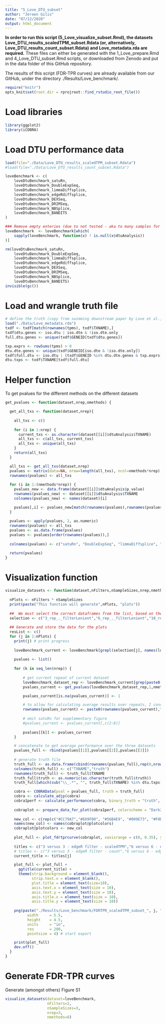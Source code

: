```yaml
---
title: "5_Love_DTU_subset"
author: "Jeroen Gilis"
date: "07/12/2020"
output: html_document
---
```


**In order to run this script (5_Love_visualize_subset.Rmd), the datasets Love_DTU_results_scaledTPM_subset.Rdata (or, alternatively, Love_DTU_results_count_subset.Rdata) and Love_metadata.rda are required.** These files can either be generated with the 1_Love_prepare.Rmd and 4_Love_DTU_subset.Rmd scripts, or downloaded from Zenodo and put in the data folder of this GitHub repository.

The results of this script (FDR-TPR curves) are already available from our GitHub, under the directory ./Results/Love_benchmark/.

```r
require("knitr")
opts_knit$set(root.dir = rprojroot::find_rstudio_root_file())
```

# Load libraries

```r
library(ggplot2)
library(iCOBRA)
```

# Load DTU performance data

```r
load(file="./Data/Love_DTU_results_scaledTPM_subset.Rdata")
#load(file="./Data/Love_DTU_results_count_subset.Rdata")

loveBenchmark <- c(
    loveDtuBenchmark_satuRn,
    loveDtuBenchmark_DoubleExpSeq,
    loveDtuBenchmark_limmaDiffsplice,
    loveDtuBenchmark_edgeRdiffsplice,
    loveDtuBenchmark_DEXSeq,
    loveDtuBenchmark_DRIMSeq,
    loveDtuBenchmark_NBSplice,
    loveDtuBenchmark_BANDITS
)

### Remove empty enteries (due to not tested - aka to many samples for reasonable runtime)
loveBenchmark  <- loveBenchmark[which(
    sapply(loveBenchmark, function(x) ! is.null(x$dtuAnalysis))
)]

rm(loveDtuBenchmark_satuRn,
    loveDtuBenchmark_DoubleExpSeq,
    loveDtuBenchmark_limmaDiffsplice,
    loveDtuBenchmark_edgeRdiffsplice,
    loveDtuBenchmark_DEXSeq,
    loveDtuBenchmark_DRIMSeq,
    loveDtuBenchmark_NBSplice,
    loveDtuBenchmark_BANDITS)
invisible(gc())
```

# Load and wrangle truth file

```r
# define the truth (copy from swimming downstream paper by Love et al.,F1000Research 2018, 7:952)
load("./Data/Love_metadata.rda")
txdf <- txdf[match(rownames(tpms), txdf$TXNAME),]
txdf$dtu.genes <- iso.dtu | iso.dte & !iso.dte.only
full.dtu.genes <- unique(txdf$GENEID[txdf$dtu.genes])

txp.exprs <- rowSums(tpms) > 0
dtu.dte.genes <- unique(txdf$GENEID[iso.dte & !iso.dte.only])
txdf$full.dtu <- iso.dtu | (txdf$GENEID %in% dtu.dte.genes & txp.exprs)
dtu.txps <- txdf$TXNAME[txdf$full.dtu]
```

# Helper function 
To get pvalues for the different methods on the different datasets

```r
get_pvalues <- function(dataset,nrep,nmethods) {

  get_all_txs <- function(dataset,nrep){
  
    all_txs <- c()
 
    for (i in 1:nrep) {
      current_txs <- as.character(dataset[[i]]$dtuAnalysis$TXNAME)
      all_txs <- c(all_txs, current_txs)
      all_txs <- unique(all_txs)
    }
    return(all_txs)
  }

  all_txs <- get_all_txs(dataset,nrep)
  pvalues <- matrix(data=NA, nrow=length(all_txs), ncol=nmethods*nrep)
  rownames(pvalues) <- all_txs
  
  for (i in 1:(nmethods*nrep)) {
    pvalues_new <- data.frame(dataset[[i]]$dtuAnalysis$p_value)
    rownames(pvalues_new) <- dataset[[i]]$dtuAnalysis$TXNAME
    colnames(pvalues_new) <- names(dataset)[i]

    pvalues[,i] <- pvalues_new[match(rownames(pvalues),rownames(pvalues_new)),1]
  }
  
  pvalues <- apply(pvalues, 2, as.numeric)
  rownames(pvalues) <- all_txs
  pvalues <- as.data.frame(pvalues)
  pvalues <- pvalues[order(rownames(pvalues)),]
  
  colnames(pvalues) <- c("satuRn", "DoubleExpSeq", "limmaDiffsplice", "edgeRDiffsplice", "DEXSeq", "DRIMSeq", "NBSplice", "BANDITS")

  return(pvalues)
}
```

# Visualization function

```r
visualize_datasets <- function(dataset,nFilters,nSampleSizes,nrep,nmethods) {
  
  nPlots <- nFilters * nSampleSizes
  print(paste("This function will generate",nPlots, "plots"))
  
  ##  We must select the correct dataframes from the list, based on the list names
  selection <- c("3_rep_._filterLenient","6_rep_._filterLenient","10_rep_._filterLenient","3_rep_._filterStringent","6_rep_._filterStringent","10_rep_._filterStringent")
  
  ## Generate and store the data for the plots
  resList <- c()
  for (j in 1:nPlots) {
    print(j) # print progress
    
    loveBenchmark_current <- loveBenchmark[grepl(selection[j], names(loveBenchmark))]
    
    pvalues <- list()
    
    for (k in seq_len(nrep)) {
        
        # get current repeat of current dataset
        loveBenchmark_dataset_rep <- loveBenchmark_current[grep(paste0("rep_",k,"_fil"),names(loveBenchmark_current))]
        pvalues_current <- get_pvalues(loveBenchmark_dataset_rep,1,nmethods)

        pvalues_current[is.na(pvalues_current)] <- 1

        # to allow for calculating average results over repeats, I concatenate thte results over repeats, which requires non-identical rownames
        rownames(pvalues_current) <- paste0(rownames(pvalues_current),"_",k)
        
        # omit satuRn for supplementary figure
        #pvalues_current <- pvalues_current[,c(2:8)]
        
        pvalues[[k]] <- pvalues_current
    }

    # concatenate to get average performance over the three datasets
    pvalues_full <- rbind(pvalues[[1]],pvalues[[2]],pvalues[[3]])
    
    # generate truth file
    truth_full <- as.data.frame(cbind(rownames(pvalues_full),rep(0,nrow(pvalues_full))))
    colnames(truth_full) <- c("TXNAME","truth")
    rownames(truth_full) <- truth_full$TXNAME
    truth_full$truth <- as.numeric(as.character(truth_full$truth))
    truth_full[which(sub("\\_.*", "", truth_full$TXNAME) %in% dtu.txps),"truth"] <- 1

    cobra <- COBRAData(pval = pvalues_full, truth = truth_full)
    cobra <- calculate_adjp(cobra)
    cobra1perf <- calculate_performance(cobra, binary_truth = "truth", cont_truth = "none", splv = "none", aspects = c("fdrtpr", "fdrtprcurve", "overlap"))
    
    cobraplot <- prepare_data_for_plot(cobra1perf, colorscheme = "Dark2", facetted = TRUE)
    
    new_col <- c(rep(c("#CC79A7","#E69F00", "#56B4E9", "#009E73", "#F0E442", "#0072B2", "#D55E00", "black", "#999999"),4),rep("white",18))
    names(new_col) <- names(cobraplot@plotcolors)
    cobraplot@plotcolors <- new_col
  
    plot_full <- plot_fdrtprcurve(cobraplot, xaxisrange = c(0, 0.35), yaxisrange = c(0,0.85))
    
    titles <- c("3 versus 3 - edgeR filter - scaledTPM","6 versus 6 - edgeR filter - scaledTPM","10 versus 10 - edgeR filter - scaledTPM","3 versus 3 - DRIMSeq filter - scaledTPM","6 versus 6 - DRIMSeq filter - scaledTPM","10 versus 10 - DRIMSeq filter - scaledTPM")
    # titles <- c("3 versus 3 - edgeR filter - count","6 versus 6 - edgeR filter - count","10 versus 10 - edgeR filter - count","3 versus 3 - DRIMSeq filter - count","6 versus 6 - DRIMSeq filter - count","10 versus 10 - DRIMSeq filter - count")
    current_title <- titles[j]

    plot_full <- plot_full + 
      ggtitle(current_title) +
      theme(strip.background = element_blank(),
            strip.text.x = element_blank(),
            plot.title = element_text(size=10),
            axis.text.x = element_text(size = 10),
            axis.text.y = element_text(size = 10),
            axis.title.x = element_text(size = 10),
            axis.title.y = element_text(size = 10))
    
    png(paste("./Results/Love_benchmark/FDRTPR_scaledTPM_subset_", j, ".png", sep = ""),
          width     = 5.5,
          height    = 4.5,
          units     = "in",
          res       = 200,
          pointsize = 4) # start export

    print(plot_full)
    dev.off()
  }
}
```

# Generate FDR-TPR curves
Generate (amongst others) Figure S1

```r
visualize_datasets(dataset=loveBenchmark,
                   nFilters=2,
                   nSampleSizes=3,
                   nrep=3,
                   nmethods=8)
```



